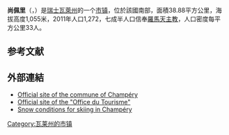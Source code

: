 {{noteTA|G1=瑞士地名}}
{{Infobox Switzerland municipality}}
'''尚佩里'''（{{lang-fr|Champéry}}，{{IPA-fr|ʃɑ̃peʁi}}）是[[瑞士|瑞士]][[瓦萊州|瓦萊州]]的一个[[市镇_(瑞士)|市镇]]，位於該國南部，面積38.88平方公里，海拔高度1,055米，2011年人口1,272，七成半人口信奉[[羅馬天主教|羅馬天主教]]，人口密度每平方公里33人。

== 参考文献 ==
{{Reflist}}

==外部連結==
*[http://www.champery.ch Official site of the commune of Champéry] {{Wayback|url=http://www.champery.ch/ |date=19961226232708 }}
*[http://www.champery.ch Official site of the "Office du Tourisme"] {{Wayback|url=http://www.champery.ch/ |date=19961226232708 }}
*[https://web.archive.org/web/20061219160431/http://www.onthesnow.com/CH-CH/652/skireport.html Snow conditions for skiing in Champéry]

{{Switzerland-geo-stub}}
[[Category:瓦莱州的市镇|Category:瓦莱州的市镇]]